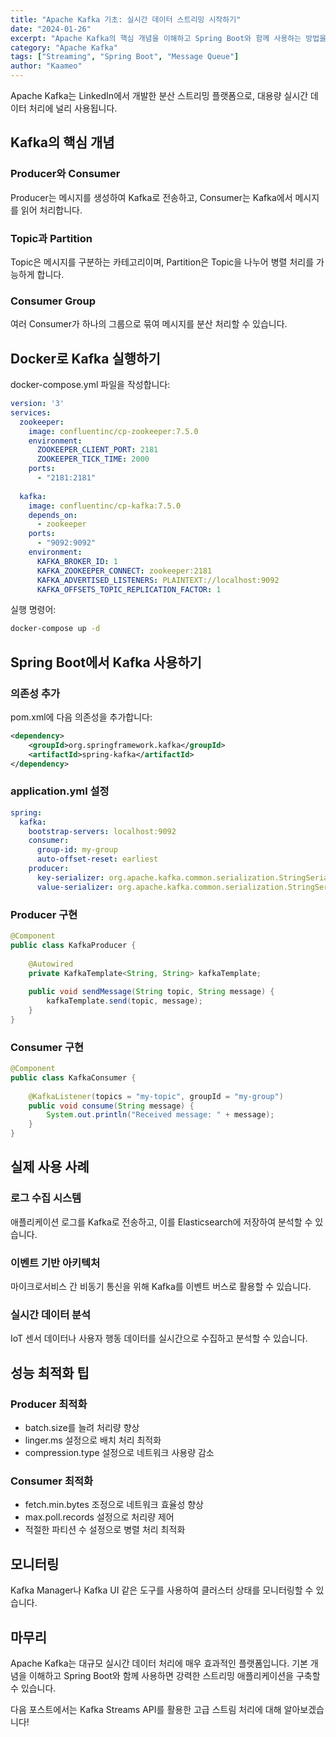 ```yaml
---
title: "Apache Kafka 기초: 실시간 데이터 스트리밍 시작하기"
date: "2024-01-26"
excerpt: "Apache Kafka의 핵심 개념을 이해하고 Spring Boot와 함께 사용하는 방법을 알아봅니다."
category: "Apache Kafka"
tags: ["Streaming", "Spring Boot", "Message Queue"]
author: "Kaameo"
---
```


Apache Kafka는 LinkedIn에서 개발한 분산 스트리밍 플랫폼으로, 대용량 실시간 데이터 처리에 널리 사용됩니다.

## Kafka의 핵심 개념

### Producer와 Consumer

Producer는 메시지를 생성하여 Kafka로 전송하고, Consumer는 Kafka에서 메시지를 읽어 처리합니다.

### Topic과 Partition

Topic은 메시지를 구분하는 카테고리이며, Partition은 Topic을 나누어 병렬 처리를 가능하게 합니다.

### Consumer Group

여러 Consumer가 하나의 그룹으로 묶여 메시지를 분산 처리할 수 있습니다.

## Docker로 Kafka 실행하기

docker-compose.yml 파일을 작성합니다:

```yaml
version: '3'
services:
  zookeeper:
    image: confluentinc/cp-zookeeper:7.5.0
    environment:
      ZOOKEEPER_CLIENT_PORT: 2181
      ZOOKEEPER_TICK_TIME: 2000
    ports:
      - "2181:2181"
  
  kafka:
    image: confluentinc/cp-kafka:7.5.0
    depends_on:
      - zookeeper
    ports:
      - "9092:9092"
    environment:
      KAFKA_BROKER_ID: 1
      KAFKA_ZOOKEEPER_CONNECT: zookeeper:2181
      KAFKA_ADVERTISED_LISTENERS: PLAINTEXT://localhost:9092
      KAFKA_OFFSETS_TOPIC_REPLICATION_FACTOR: 1
```

실행 명령어:

```bash
docker-compose up -d
```

## Spring Boot에서 Kafka 사용하기

### 의존성 추가

pom.xml에 다음 의존성을 추가합니다:

```xml
<dependency>
    <groupId>org.springframework.kafka</groupId>
    <artifactId>spring-kafka</artifactId>
</dependency>
```

### application.yml 설정

```yaml
spring:
  kafka:
    bootstrap-servers: localhost:9092
    consumer:
      group-id: my-group
      auto-offset-reset: earliest
    producer:
      key-serializer: org.apache.kafka.common.serialization.StringSerializer
      value-serializer: org.apache.kafka.common.serialization.StringSerializer
```

### Producer 구현

```java
@Component
public class KafkaProducer {
    
    @Autowired
    private KafkaTemplate<String, String> kafkaTemplate;
    
    public void sendMessage(String topic, String message) {
        kafkaTemplate.send(topic, message);
    }
}
```

### Consumer 구현

```java
@Component
public class KafkaConsumer {
    
    @KafkaListener(topics = "my-topic", groupId = "my-group")
    public void consume(String message) {
        System.out.println("Received message: " + message);
    }
}
```

## 실제 사용 사례

### 로그 수집 시스템

애플리케이션 로그를 Kafka로 전송하고, 이를 Elasticsearch에 저장하여 분석할 수 있습니다.

### 이벤트 기반 아키텍처

마이크로서비스 간 비동기 통신을 위해 Kafka를 이벤트 버스로 활용할 수 있습니다.

### 실시간 데이터 분석

IoT 센서 데이터나 사용자 행동 데이터를 실시간으로 수집하고 분석할 수 있습니다.

## 성능 최적화 팁

### Producer 최적화

- batch.size를 늘려 처리량 향상
- linger.ms 설정으로 배치 처리 최적화
- compression.type 설정으로 네트워크 사용량 감소

### Consumer 최적화

- fetch.min.bytes 조정으로 네트워크 효율성 향상
- max.poll.records 설정으로 처리량 제어
- 적절한 파티션 수 설정으로 병렬 처리 최적화

## 모니터링

Kafka Manager나 Kafka UI 같은 도구를 사용하여 클러스터 상태를 모니터링할 수 있습니다.

## 마무리

Apache Kafka는 대규모 실시간 데이터 처리에 매우 효과적인 플랫폼입니다. 
기본 개념을 이해하고 Spring Boot와 함께 사용하면 강력한 스트리밍 애플리케이션을 구축할 수 있습니다.

다음 포스트에서는 Kafka Streams API를 활용한 고급 스트림 처리에 대해 알아보겠습니다!